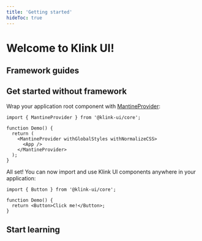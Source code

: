 ```yaml
---
title: 'Getting started'
hideToc: true
---
```



# Welcome to Klink UI!

## Framework guides

<FrameworksControls />

## Get started without framework

<PackagesInstallation />

Wrap your application root component with [MantineProvider](/theming/klink-ui-provider/):

```tsx
import { MantineProvider } from '@klink-ui/core';

function Demo() {
  return (
    <MantineProvider withGlobalStyles withNormalizeCSS>
      <App />
    </MantineProvider>
  );
}
```

All set! You can now import and use Klink UI components anywhere in your application:

```tsx
import { Button } from '@klink-ui/core';

function Demo() {
  return <Button>Click me!</Button>;
}
```

## Start learning

<NextSteps />
